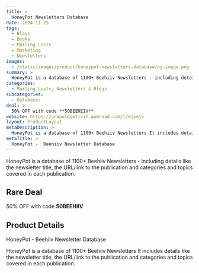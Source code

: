 ```yaml
---
title: >
  HoneyPot Newsletters Database
date: 2024-11-25
tags:
  - Blogs
  - Books
  - Mailing Lists
  - Marketing
  - Newsletters
images:
  - /static/images/product/honeypot-newsletters-database/og-image.png
summary: >
  HoneyPot is a database of 1100+ Beehiiv Newsletters - including details like the newsletter title, the URL/link to the publication and categories and topics covered in each publication.
categories:
  - Mailing Lists, Newsletters & Blogs
subcategories:
  - Databases
deal: >
  50% OFF with code **50BEEHIIV**
website: https://unapologeticih.gumroad.com/l/ejsmjv
layout: ProductLayout
metaDescription: >
  HoneyPot is a database of 1100+ Beehiiv Newsletters It includes details like the newsletter title, the URL/link to the publication and categories and topics covered in each publication.
metaTitle: >
  HoneyPot -  Beehiiv Newsletter Database
---
```

HoneyPot is a database of 1100+ Beehiiv Newsletters - including details like the newsletter title, the URL/link to the publication and categories and topics covered in each publication.

## Rare Deal

50% OFF with code **50BEEHIIV**

## Product Details

HoneyPot -  Beehiiv Newsletter Database

HoneyPot is a database of 1100+ Beehiiv Newsletters It includes details like the newsletter title, the URL/link to the publication and categories and topics covered in each publication.
